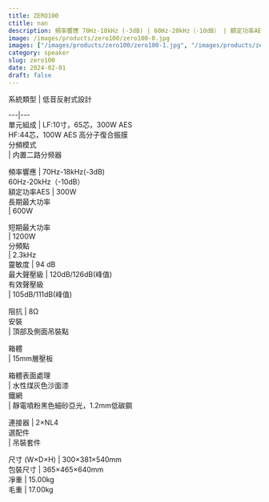 ```yaml
---
title: ZERO100
ctitle: nan
description: 頻率響應 70Hz-18kHz (-3dB) | 60Hz-20kHz（-10dB） | 額定功率AES 300W | 靈敏度 94 dB
image: /images/products/zero100/zero100-0.jpg
images: ["/images/products/zero100/zero100-1.jpg", "/images/products/zero100/zero100-2.jpg", "/images/products/zero100/zero100-3.jpg", "/images/products/zero100/zero100-4.jpg", "/images/products/zero100/zero100-5.jpg", "/images/products/zero100/zero100-6.jpg"]
category: speaker
slug: zero100
date: 2024-02-01
draft: false
---
```


  
  
  
系統類型  |  低音反射式設計   
  
---|---  
單元組成  |  LF:10寸，65芯，300W AES  
HF:44芯，100W AES 高分子復合振膜  
分頻模式  
|  内置二路分频器  
  
頻率響應  |  70Hz-18kHz(-3dB)  
60Hz-20kHz（-10dB）  
額定功率AES  |  300W   
長期最大功率  
|  600W  
  
短期最大功率  
|  1200W  
分頻點  
|  2.3kHz  
靈敏度  |  94 dB   
最大聲壓級 |  120dB/126dB(峰值)   
有效聲壓級  
|  105dB/111dB(峰值)  
  
阻抗  |  8Ω   
安裝  
|  頂部及側面吊裝點  
  
箱體  
|  15mm層壓板  
  
箱體表面處理  
|  水性煤灰色沙面漆  
鐵網  
|  靜電噴粉黑色細砂亞光，1.2mm低碳鋼  
  
連接器  |  2×NL4   
選配件  
|  吊裝套件  
  
尺寸  (W×D×H)  |  300×381×540mm   
包裝尺寸  |  365×465×640mm   
凈重  |  15.00kg   
毛重  |  17.00kg 


